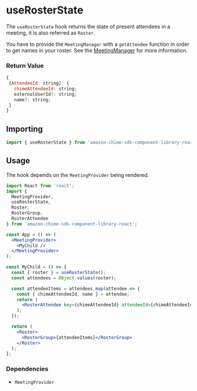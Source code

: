 <Meta title="SDK Hooks/useRosterState" />

# useRosterState

The `useRosterState` hook returns the state of present attendees in a meeting, it is also referred as `Roster`.

You have to provide the `MeetingManager` with a `getAttendee` function in order to get names in your roster. See the [MeetingManager](?path=/docs/providers-meetingmanager--page) for more information.

### Return Value

```javascript
{
 [AttendeeId: string]: {
   chimeAttendeeId: string;
   externalUserId?: string;
   name?: string;
 }
}
```

## Importing

```javascript
import { useRosterState } from 'amazon-chime-sdk-component-library-react';
```

## Usage

The hook depends on the `MeetingProvider` being rendered.

```jsx
import React from 'react';
import {
  MeetingProvider,
  useRosterState,
  Roster,
  RosterGroup,
  RosterAttendee
} from 'amazon-chime-sdk-component-library-react';

const App = () => (
  <MeetingProvider>
    <MyChild />
  </MeetingProvider>
);

const MyChild = () => {
  const { roster } = useRosterState();
  const attendees = Object.values(roster);

  const attendeeItems = attendees.map(attendee => {
    const { chimeAttendeeId, name } = attendee;
    return (
      <RosterAttendee key={chimeAttendeeId} attendeeId={chimeAttendeeId} />
    );
  });

  return (
    <Roster>
      <RosterGroup>{attendeeItems}</RosterGroup>
    </Roster>
  );
};
```

### Dependencies

- `MeetingProvider`
